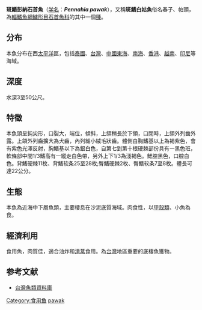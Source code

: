 {{Speciesbox
| status = NE
| status_system = iucn3.1
| genus = Pennahia
| species = pawak
| authority = [[Lin|Lin]], 1940
| synonyms = *''Argyrosomus pawak''<br /><small> Lin, 1940</small>''
}}
'''斑鰭彭納石首魚'''（[[学名|学名]]：'''''Pennahia pawak'''''），又稱'''斑鰭白姑魚'''俗名春子、帕頭，為[[輻鰭魚綱|輻鰭魚綱]][[鱸形目|鱸形目]][[石首魚科|石首魚科]]的其中一個[[種|種]]。

==分布==
本魚分布在西[[太平洋|太平洋]]區，包括[[泰國|泰國]]、[[台灣|台灣]]、[[中國|中國]][[東海|東海]]、[[南海|南海]]、[[香港|香港]]、[[越南|越南]]、[[印尼|印尼]]等海域。

==深度==
水深3至50公尺。

==特徵==
本魚頭呈鈍尖形，口裂大，端位，傾斜，上頜稍長於下頜，口閉時，上頜外列齒外露。上頜外列齒擴大為犬齒，內列細小絨毛狀齒。體側白胸鰭基以上為褐紫色，會有紫色光澤反射，胸鰭基以下為銀白色，自第七到第十根硬棘部份具有一黑色班，軟條部中間1/3鰭高有一縱走白色帶，另外上下1/3為淺褐色。鰓腔黑色，口腔白色。背鰭硬棘11枚、背鰭软条25至28枚;臀鰭硬棘2枚、臀鳍软条7至8枚。體長可達22公分。

==生態==
本魚為近海中下層魚類，主要棲息在沙泥底質海域。肉食性，以[[甲殼類|甲殼類]]、小魚為食。

==經濟利用==
食用魚，肉質佳，適合油炸和[[清蒸|清蒸]]食用。為[[台灣|台灣]]地區重要的底棲魚獲物。

==参考文献==
*[http://fishdb.sinica.edu.tw/ 台灣魚類資料庫] {{Wayback|url=http://fishdb.sinica.edu.tw/ |date=20160304193340 }}
{{Taxonbar|from=Q2189831}}

[[Category:食用鱼|Category:食用鱼]]
[[Category:彭納石首魚屬|pawak]]